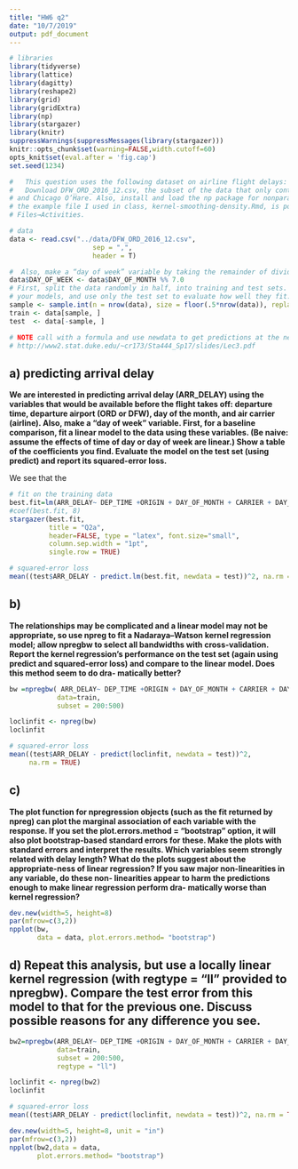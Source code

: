 ```yaml
---
title: "HW6 q2"
date: "10/7/2019"
output: pdf_document
---
```



```r

# libraries
library(tidyverse)
library(lattice)
library(dagitty)
library(reshape2)
library(grid)
library(gridExtra)
library(np)
library(stargazer)
library(knitr)
suppressWarnings(suppressMessages(library(stargazer))) 
knitr::opts_chunk$set(warning=FALSE,width.cutoff=60)
opts_knit$set(eval.after = 'fig.cap')
set.seed(1234)

#   This question uses the following dataset on airline flight delays: http://rosmarus.refsmmat.com/datasets/datasets/flight-delays/
#   Download DFW_ORD_2016_12.csv, the subset of the data that only contains Dallas/Fort Worth
# and Chicago O’Hare. Also, install and load the np package for nonparametric regression;
# the example file I used in class, kernel-smoothing-density.Rmd, is posted on Canvas under
# Files→Activities.

# data
data <- read.csv("../data/DFW_ORD_2016_12.csv",
                     sep = ",", 
                     header = T)

#  Also, make a “day of week” variable by taking the remainder of dividing “day of month” by 7
data$DAY_OF_WEEK <- data$DAY_OF_MONTH %% 7.0
# First, split the data randomly in half, into training and test sets. Use only the training set to fit
# your models, and use only the test set to evaluate how well they fit.
sample <- sample.int(n = nrow(data), size = floor(.5*nrow(data)), replace = F)
train <- data[sample, ]
test  <- data[-sample, ]

# NOTE call with a formula and use newdata to get predictions at the newdata
# http://www2.stat.duke.edu/~cr173/Sta444_Sp17/slides/Lec3.pdf

```




## a) predicting arrival delay

**We are interested in predicting arrival delay (ARR_DELAY) using the variables that would
be available before the flight takes off: departure time, departure airport (ORD or DFW),
day of the month, and air carrier (airline). Also, make a “day of week” variable.
First, for a baseline comparison, fit a linear model to the data using these variables. (Be
naive: assume the effects of time of day or day of week are linear.) Show a table of the
coefficients you find. Evaluate the model on the test set (using predict) and report its
squared-error loss.**

We see that the 

```r
# fit on the training data
best.fit=lm(ARR_DELAY~ DEP_TIME +ORIGIN + DAY_OF_MONTH + CARRIER + DAY_OF_WEEK, data=train)
#coef(best.fit, 8)
stargazer(best.fit, 
          title = "Q2a",
          header=FALSE, type = "latex", font.size="small",
          column.sep.width = "1pt",
          single.row = TRUE)

# squared-error loss
mean((test$ARR_DELAY - predict.lm(best.fit, newdata = test))^2, na.rm = TRUE)
```

## b) 

**The relationships may be complicated and a linear model may not be appropriate, so
use npreg to fit a Nadaraya–Watson kernel regression model; allow npregbw to select all
bandwidths with cross-validation.
Report the kernel regression’s performance on the test set (again using predict and squared-error loss) and compare to the linear model. Does this method seem to do dra-
matically better?**

```r
bw =npregbw( ARR_DELAY~ DEP_TIME +ORIGIN + DAY_OF_MONTH + CARRIER + DAY_OF_WEEK,
            data=train,
            subset = 200:500)

loclinfit <- npreg(bw)
loclinfit

# squared-error loss
mean((test$ARR_DELAY - predict(loclinfit, newdata = test))^2, 
     na.rm = TRUE)
```

## c) 
**The plot function for npregression objects (such as the fit returned by npreg) can plot
the marginal association of each variable with the response. If you set the plot.errors.method
= "bootstrap" option, it will also plot bootstrap-based standard errors for these.
Make the plots with standard errors and interpret the results. Which variables seem strongly related with delay length? What do the plots suggest about the appropriate-ness of linear regression? If you saw major non-linearities in any variable, do these non-
linearities appear to harm the predictions enough to make linear regression perform dra-
matically worse than kernel regression?**

```r
dev.new(width=5, height=8)
par(mfrow=c(3,2))
npplot(bw, 
       data = data, plot.errors.method= "bootstrap")
```

## d) Repeat this analysis, but use a locally linear kernel regression (with regtype = "ll" provided to npregbw). Compare the test error from this model to that for the previous one. Discuss possible reasons for any difference you see.

```r
bw2=npregbw(ARR_DELAY~ DEP_TIME +ORIGIN + DAY_OF_MONTH + CARRIER + DAY_OF_WEEK, 
            data=train,
            subset = 200:500,
            regtype = "ll")

loclinfit <- npreg(bw2)
loclinfit 

# squared-error loss
mean((test$ARR_DELAY - predict(loclinfit, newdata = test))^2, na.rm = TRUE)

dev.new(width=5, height=8, unit = "in")
par(mfrow=c(3,2))
npplot(bw2,data = data,
       plot.errors.method= "bootstrap")
```